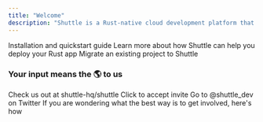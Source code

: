 ```yaml
---
title: "Welcome"
description: "Shuttle is a Rust-native cloud development platform that lets you deploy your Rust apps for free."
---
```


<CardGroup>
  <Card title="Get Started" icon="circle-play" href="/getting-started/installation">
    Installation and quickstart guide
  </Card>
  <Card
    title="What is Shuttle?"
    icon="info"
    href="/introduction/what-is-shuttle"
  >
    Learn more about how Shuttle can help you deploy your Rust app
  </Card>
  <Card
    title="Examples"
    icon="book"
    href="/examples/axum" {/* TODO: Make examples overview page */}
  >
  </Card>
  <Card
    title="Migration"
    icon="Rocket"
    href="/migration/migrating-to-shuttle"
  >
    Migrate an existing project to Shuttle
  </Card>
</CardGroup>

### Your input means the 🌎 to us

<CardGroup>
  <Card
    title="Give us a star on GitHub"
    icon="star"
    href="https://github.com/shuttle-hq/shuttle"
    color="#fbbf24"
  >
    Check us out at shuttle-hq/shuttle
  </Card>
  <Card
    title="Join our Discord server"
    icon="discord"
    href="https://discord.com/invite/shuttle"
    color="#5865F2"
  >
    Click to accept invite
  </Card>
  <Card
    title="Follow us on Twitter"
    icon="twitter"
    href="https://twitter.com/shuttle_dev"
    color="#1DA1F2"
  >
    Go to @shuttle_dev on Twitter
  </Card>
  <Card title="Get Involved" icon="hand" href="/community/get-involved">
    If you are wondering what the best way is to get involved, here's how
  </Card>
</CardGroup>
